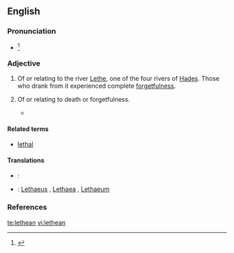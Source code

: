 ==English==
{{wikipedia|Lethe|river Lethe}}

===Pronunciation===
* {{IPA|/ˈliθiən/|/lɪˈθiən/}}<ref>{{R:Dictionary.com 1.1}}</ref>

===Adjective===
{{head|en|adjective}}

# {{mostly|poetic|Greek mythology}} Of or relating to the river [[Lethe]], one of the four rivers of [[Hades]]. Those who drank from it experienced complete [[forgetfulness]].
# {{by extension}} Of or relating to death or forgetfulness.
#* {{quote-book|passage=Men said that the garden had been roofed over against the sun with great sheets of lead and copper, leaving no cranny through which the tiniest star could peer down. Some swore that the privacy of its masters during their visits was ensured by a '''lethean''' slumber which Dwerulas, through his magic art, was wont to lay at such times upon the whole vicinity.
|year=1938
|month=April
|title=Weird Tales
|volume=31
|chapter={{wsource|The Garden of Adompha}}
|author=Clark Ashton Smith}}

====Related terms====
* [[lethal]]

====Translations====
{{trans-top|of or relating to river Lethe}}
{{trans-mid}}
{{trans-bottom}}

{{trans-top|of or relating to death or forgetfulness}}
{{trans-mid}}
{{trans-bottom}}

{{checktrans-top}}
* {{ttbc|French}}: {{t|fr|léthéen}}
* {{ttbc|Latin}}: [[Lethaeus]] {{m}}, [[Lethaea]] {{f}}, [[Lethaeum]] {{n}}
{{trans-bottom}}

===References===
<references/>

[[te:lethean]]
[[vi:lethean]]